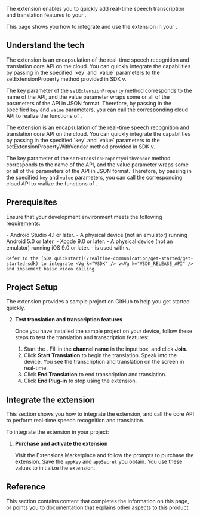 
The <Vg k="RTEE_LDCI" /> extension enables you to quickly add real-time speech transcription and translation features to your <Vpl k="CLIENT" />.

<PlatformWrapper notAllowed="android, ios">
  <NotSupported />
</PlatformWrapper>

<PlatformWrapper notAllowed="web, macos, windows, flutter, react-native">
This page shows you how to integrate and use the extension in your <Vpl k="CLIENT" />.

## Understand the tech

<PlatformWrapper platform="android">
The <Vg k="RTEE_LDCI" /> extension is an encapsulation of the real-time speech recognition and translation core API on the cloud. You can quickly integrate the <Vg k="RTEE_LDCI" /> capabilities by passing in the specified `key` and `value` parameters to the <Link to="{{Global.API_REF_ANDROID_ROOT}}/class_irtcengine.html#api_irtcengine_setextensionproperty">setExtensionProperty</Link> method provided in <Vg k="COMPANY" /> SDK v<Vg k="VSDK_RELEASE_API" />.

The key parameter of the `setExtensionProperty` method corresponds to the name of the API, and the value parameter wraps some or all of the parameters of the API in JSON format. Therefore, by passing in the specified `key` and `value` parameters, you can call the corresponding cloud API to realize the functions of <Vg k="RTEE_LDCI" />.
</PlatformWrapper>

<PlatformWrapper platform="ios">
The <Vg k="RTEE_LDCI" /> extension is an encapsulation of the real-time speech recognition and translation core API on the cloud. You can quickly integrate the <Vg k="RTEE_LDCI" /> capabilities by passing in the specified `key` and `value` parameters to the <Link to="{{Global.API_REF_IOS_ROOT_RTC_ENGINE_KIT}}/setextensionpropertywithvendor(_:extension:extensioninfo:key:value:)">setExtensionPropertyWithVendor</Link> method provided in <Vg k="COMPANY" /> SDK v<Vg k="VSDK_RELEASE_API" />.

The key parameter of the `setExtensionPropertyWithVendor` method corresponds to the name of the API, and the value parameter wraps some or all of the parameters of the API in JSON format. Therefore, by passing in the specified `key` and `value` parameters, you can call the corresponding cloud API to realize the functions of <Vg k="RTEE_LDCI" />.
</PlatformWrapper>

## Prerequisites

Ensure that your development environment meets the following requirements:

<PlatformWrapper platform="android">
- Android Studio 4.1 or later.
- A physical device (not an emulator) running Android 5.0 or later.
</PlatformWrapper>

<PlatformWrapper platform="ios">
- Xcode 9.0 or later.
- A physical device (not an emulator) running iOS 9.0 or later.
</PlatformWrapper>
- <Vg k="RTEE_LDCI" /> is used with <Vg k="COMPANY" /> <Vg k="VSDK" /> v<Vg k="VSDK_RELEASE_API" />. 

    Refer to the [SDK quickstart](/realtime-communication/get-started/get-started-sdk) to integrate <Vg k="VSDK" /> v<Vg k="VSDK_RELEASE_API" /> and implement basic video calling.

## Project Setup

The <Vg k="RTEE_LDCI" /> extension provides a sample project on GitHub to help you get started quickly.

<ProjectSetup />

2. **Test translation and transcription features**

    Once you have installed the sample project on your device, follow these steps to test the translation and transcription features:

    1. Start the <Vpl k="CLIENT" />. Fill in the **channel name** in the input box, and click **Join**. 
    1. Click **Start Translation** to begin the translation. Speak into the device. You see the transcription and translation on the screen in real-time.
    1. Click **End Translation** to end transcription and translation.
    1. Click **End Plug-in** to stop using the extension.


## Integrate the extension

This section shows you how to integrate the <Vg k="RTEE_LDCI" /> extension, and call the core API to perform real-time speech recognition and translation.

To integrate the extension in your project:

1. **Purchase and activate the extension**

    Visit the <Link to="{{Global.AGORA_CONSOLE_URL}}/extensions-marketplace">Extensions Marketplace</Link> and follow the prompts to purchase the <Vg k="RTEE_LDCI" /> extension. Save the `appKey` and `appSecret` you obtain. You use these values to initialize the extension.

<ProjectImplementation />

## Reference

This section contains content that completes the information on this page, or points you to documentation that explains other aspects to this product.

<Reference />

</PlatformWrapper>